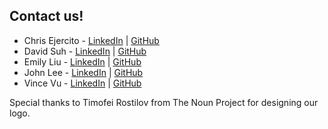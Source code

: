 ## Contact us!

* Chris Ejercito - [LinkedIn](https://www.linkedin.com/in/christian-paul-ejercito/) | [GitHub](https://github.com/chris-paul-ejercito)
* David Suh - [LinkedIn](https://www.linkedin.com/in/DavidJinSuh/) | [GitHub](https://github.com/DavidJinSuh90)
* Emily Liu - [LinkedIn](https://www.linkedin.com/in/eliu00/) | [GitHub](https://github.com/a-creation)
* John Lee - [LinkedIn](https://www.linkedin.com/in/john-lee-294a38211/) | [GitHub](https://github.com/JohnL64)
* Vince Vu - [LinkedIn](https://www.linkedin.com/in/vince-vu-64425b1ba/) | [GitHub](https://github.com/vin-vu)

Special thanks to Timofei Rostilov from The Noun Project for designing our logo.